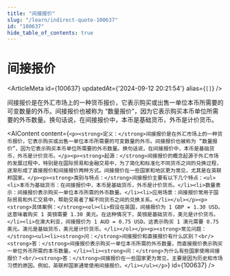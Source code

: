 ```yaml
---
title: "间接报价"
slug: "/learn/indirect-quote-100637"
id: "100637"
hide_table_of_contents: true
---
```



# 间接报价

<ArticleMeta id={100637} updatedAt={'2024-09-12 20:21:54'} alias={`[]`} />
<div className='border-solid border-b border-t-0 my-4 border-[var(--ifm-color-gray-300)]' />

间接报价是在外汇市场上的一种货币报价，它表示购买或出售一单位本币所需要的可变数量的外币。间接报价也被称为 “数量报价”，因为它表示购买本币单位所需要的外币数量。换句话说，在间接报价中，本币是基础货币，外币是计价货币。

<AIContent content={`<p><strong>定义：</strong>间接报价是在外汇市场上的一种货币报价，它表示购买或出售一单位本币所需要的可变数量的外币。间接报价也被称为 “数量报价”，因为它表示购买本币单位所需要的外币数量。换句话说，在间接报价中，本币是基础货币，外币是计价货币。</p><p><strong>起源：</strong>间接报价的概念起源于外汇市场的发展过程中，特别是在国际贸易和金融交易中，为了简化和标准化不同货币之间的兑换过程，逐渐形成了直接报价和间接报价两种方式。间接报价在一些国家和地区更为常见，尤其是在英联邦国家。</p><p><strong>类别与特点：</strong>间接报价主要有以下几个特点：<ul><li>本币为基础货币：在间接报价中，本币是基础货币，外币是计价货币。</li><li>数量表示：间接报价表示购买一单位本币所需的外币数量。</li><li>应用场景：间接报价常用于国际贸易和外汇交易中，帮助交易者了解不同货币之间的兑换关系。</li></ul></p><p><strong>具体案例：</strong><ol><li>假设在英国，间接报价为 1 GBP = 1.30 USD。这意味着购买 1 英镑需要 1.30 美元。在这种情况下，英镑是基础货币，美元是计价货币。</li><li>在澳大利亚，间接报价为 1 AUD = 0.75 USD。这表示购买 1 澳元需要 0.75 美元。澳元是基础货币，美元是计价货币。</li></ol></p><p><strong>常见问题：</strong><ul><li><strong>问：</strong>间接报价和直接报价有什么区别？<br/><strong>答：</strong>间接报价表示购买一单位本币所需的外币数量，而直接报价表示购买一单位外币所需的本币数量。</li><li><strong>问：</strong>为什么有些国家使用间接报价？<br/><strong>答：</strong>间接报价在一些国家更为常见，主要是因为历史和市场习惯的原因。例如，英联邦国家通常使用间接报价。</li></ul></p>`} id={100637} />
